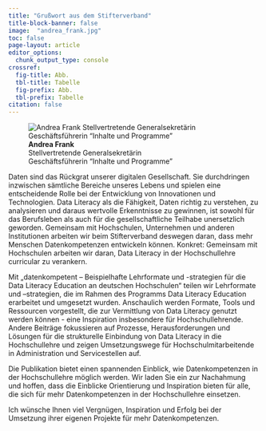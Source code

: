 ---
title: "Grußwort aus dem Stifterverband"
title-block-banner: false
image:  "andrea_frank.jpg"
toc: false
page-layout: article
editor_options: 
  chunk_output_type: console
crossref: 
  fig-title: Abb.
  tbl-title: Tabelle
  fig-prefix: Abb.
  tbl-prefix: Tabelle
citation: false  
---

:::{.column-margin}
![**Andrea Frank** <br> Stellvertretende Generalsekretärin <br> Geschäftsführerin "Inhalte und Programme"](andrea_frank.jpg)
:::

Daten sind das Rückgrat unserer digitalen Gesellschaft. Sie durchdringen inzwischen sämtliche Bereiche unseres Lebens und spielen eine entscheidende Rolle bei der Entwicklung von Innovationen und Technologien. Data Literacy als die Fähigkeit, Daten richtig zu verstehen, zu analysieren und daraus wertvolle Erkenntnisse zu gewinnen, ist sowohl für das Berufsleben als auch für die gesellschaftliche Teilhabe unersetzlich geworden. Gemeinsam mit Hochschulen, Unternehmen und anderen Institutionen arbeiten wir beim Stifterverband deswegen daran, dass mehr Menschen Datenkompetenzen entwickeln können. Konkret: Gemeinsam mit Hochschulen arbeiten wir daran, Data Literacy in der Hochschullehre curricular zu verankern. 


Mit „datenkompetent – Beispielhafte Lehrformate und -strategien für die Data Literacy Education an deutschen Hochschulen“ teilen wir Lehrformate und –strategien, die im Rahmen des Programms Data Literacy Education erarbeitet und umgesetzt wurden. Anschaulich werden Formate, Tools und Ressourcen vorgestellt, die zur Vermittlung von Data Literacy genutzt werden können - eine Inspiration insbesondere für Hochschullehrende. Andere Beiträge fokussieren auf Prozesse, Herausforderungen und Lösungen für die strukturelle Einbindung von Data Literacy in die Hochschullehre und zeigen Umsetzungswege für Hochschulmitarbeitende in Administration und Servicestellen auf. 
 

Die Publikation bietet einen spannenden Einblick, wie Datenkompetenzen in der Hochschullehre möglich werden. Wir laden Sie ein zur Nachahmung und hoffen, dass die Einblicke Orientierung und Inspiration bieten für alle, die sich für mehr Datenkompetenzen in der Hochschullehre einsetzen. 


Ich wünsche Ihnen viel Vergnügen, Inspiration und Erfolg bei der Umsetzung ihrer eigenen Projekte für mehr Datenkompetenzen. 

 
